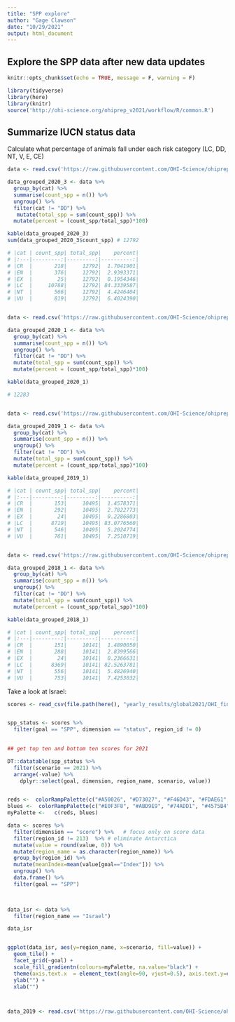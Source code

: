 ```yaml
---
title: "SPP explore"
author: "Gage Clawson"
date: "10/29/2021"
output: html_document
---
```


## Explore the SPP data after new data updates

```r
knitr::opts_chunk$set(echo = TRUE, message = F, warning = F)

library(tidyverse)
library(here)
library(knitr)
source('http://ohi-science.org/ohiprep_v2021/workflow/R/common.R')
```

## Summarize IUCN status data

Calculate what percentage of animals fall under each risk category (LC, DD, NT, V, E, CE)

```r
data <- read.csv('https://raw.githubusercontent.com/OHI-Science/ohiprep_v2021/gh-pages/globalprep/spp/v2021/_data/iucn_risk_current_2020-3.csv')

data_grouped_2020_3 <- data %>%
  group_by(cat) %>% 
  summarise(count_spp = n()) %>%
  ungroup() %>%
  filter(cat != "DD") %>%
   mutate(total_spp = sum(count_spp)) %>%
  mutate(percent = (count_spp/total_spp)*100)

kable(data_grouped_2020_3)
sum(data_grouped_2020_3$count_spp) # 12792

# |cat | count_spp| total_spp|    percent|
# |:---|---------:|---------:|----------:|
# |CR  |       218|     12792|  1.7041901|
# |EN  |       376|     12792|  2.9393371|
# |EX  |        25|     12792|  0.1954346|
# |LC  |     10788|     12792| 84.3339587|
# |NT  |       566|     12792|  4.4246404|
# |VU  |       819|     12792|  6.4024390|


data <- read.csv('https://raw.githubusercontent.com/OHI-Science/ohiprep_v2021/gh-pages/globalprep/spp/v2021/_data/iucn_risk_current_2020-1.csv')

data_grouped_2020_1 <- data %>%
  group_by(cat) %>% 
  summarise(count_spp = n()) %>%
  ungroup() %>%
  filter(cat != "DD") %>%
  mutate(total_spp = sum(count_spp)) %>%
  mutate(percent = (count_spp/total_spp)*100)

kable(data_grouped_2020_1)

# 12283


data <- read.csv('https://raw.githubusercontent.com/OHI-Science/ohiprep_v2021/gh-pages/globalprep/spp/v2020/_data/iucn_risk_current_2019-1.csv')

data_grouped_2019_1 <- data %>%
  group_by(cat) %>% 
  summarise(count_spp = n()) %>%
  ungroup() %>%
  filter(cat != "DD") %>%
  mutate(total_spp = sum(count_spp)) %>%
  mutate(percent = (count_spp/total_spp)*100)

kable(data_grouped_2019_1)

# |cat | count_spp| total_spp|    percent|
# |:---|---------:|---------:|----------:|
# |CR  |       153|     10495|  1.4578371|
# |EN  |       292|     10495|  2.7822773|
# |EX  |        24|     10495|  0.2286803|
# |LC  |      8719|     10495| 83.0776560|
# |NT  |       546|     10495|  5.2024774|
# |VU  |       761|     10495|  7.2510719|


data <- read.csv('https://raw.githubusercontent.com/OHI-Science/ohiprep_v2021/gh-pages/globalprep/spp/v2018/_data/iucn_risk_current_2018-1.csv')

data_grouped_2018_1 <- data %>%
  group_by(cat) %>% 
  summarise(count_spp = n()) %>%
  ungroup() %>%
  filter(cat != "DD") %>%
  mutate(total_spp = sum(count_spp)) %>%
  mutate(percent = (count_spp/total_spp)*100)

kable(data_grouped_2018_1)

# |cat | count_spp| total_spp|    percent|
# |:---|---------:|---------:|----------:|
# |CR  |       151|     10141|  1.4890050|
# |EN  |       288|     10141|  2.8399566|
# |EX  |        24|     10141|  0.2366631|
# |LC  |      8369|     10141| 82.5263781|
# |NT  |       556|     10141|  5.4826940|
# |VU  |       753|     10141|  7.4253032|


```


Take a look at Israel: 


```r


scores <- read_csv(file.path(here(), "yearly_results/global2021/OHI_final_formatted_scores_2021-11-04.csv"))


spp_status <- scores %>%
  filter(goal == "SPP", dimension == "status", region_id != 0) 
  

## get top ten and bottom ten scores for 2021

DT::datatable(spp_status %>%
  filter(scenario == 2021) %>%
  arrange(-value) %>%
    dplyr::select(goal, dimension, region_name, scenario, value))


reds <-  colorRampPalette(c("#A50026", "#D73027", "#F46D43", "#FDAE61", "#FEE090"), space="Lab")(65)
blues <-  colorRampPalette(c("#E0F3F8", "#ABD9E9", "#74ADD1", "#4575B4", "#313695"))(35)
myPalette <-   c(reds, blues)

data <- scores %>%
  filter(dimension == "score") %>%   # focus only on score data
  filter(region_id != 213)  %>% # eliminate Antarctica
  mutate(value = round(value, 0)) %>%
  mutate(region_name = as.character(region_name)) %>%
  group_by(region_id) %>% 
  mutate(meanIndex=mean(value[goal=="Index"])) %>%
  ungroup() %>%
  data.frame() %>%
  filter(goal == "SPP")
  


data_isr <- data %>%
  filter(region_name == "Israel")

data_isr


ggplot(data_isr, aes(y=region_name, x=scenario, fill=value)) + 
  geom_tile() +
  facet_grid(~goal) + 
  scale_fill_gradientn(colours=myPalette, na.value="black") +
  theme(axis.text.x  = element_text(angle=90, vjust=0.5), axis.text.y=element_text(size=10)) +
  ylab("") + 
  xlab("")



data_2019 <- read.csv('https://raw.githubusercontent.com/OHI-Science/ohiprep_v2021/gh-pages/globalprep/spp/v2020/_data/iucn_risk_current_2019-1.csv')



```

